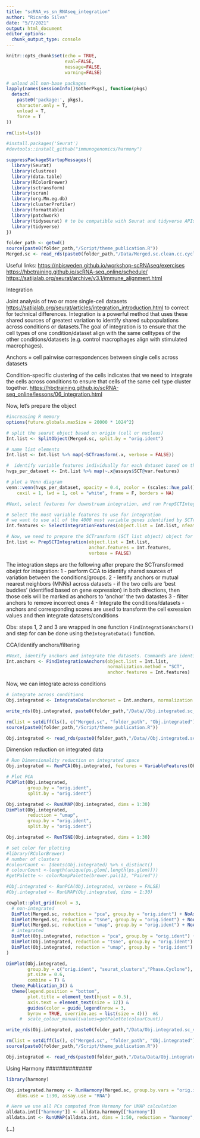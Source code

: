 ```yaml
---
title: "scRNA_vs_sn_RNAseq_integration"
author: "Ricardo Silva"
date: "5/7/2021"
output: html_document
editor_options: 
  chunk_output_type: console
---
```


```r
knitr::opts_chunk$set(echo = TRUE,
                      eval=FALSE, 
                      message=FALSE, 
                      warning=FALSE)
```

```r
# unload all non-base packages
lapply(names(sessionInfo()$otherPkgs), function(pkgs)
  detach(
    paste0('package:', pkgs),
    character.only = T,
    unload = T,
    force = T
))

rm(list=ls())
```

```r
#install.packages('Seurat')
#devtools::install_github("immunogenomics/harmony")
```

```r
suppressPackageStartupMessages({
  library(Seurat)
  library(clustree)
  library(data.table)
  library(RColorBrewer)
  library(sctransform)
  library(scran)
  library(org.Mm.eg.db)
  library(clusterProfiler)
  library(formattable)
  library(patchwork)
  library(tidyseurat) # to be compatible with Seurat and tidyverse APIs
  library(tidyverse)
})

```

```r
folder_path <- getwd()
source(paste0(folder_path,"/Script/theme_publication.R"))
Merged.sc <- read_rds(paste0(folder_path,"/Data/Merged.sc.clean.cc.cyclone.clust.RRPS.rds"))
```

Useful links:
<https://nbisweden.github.io/workshop-scRNAseq/exercises>
<https://hbctraining.github.io/scRNA-seq_online/schedule/>
<https://satijalab.org/seurat/archive/v3.1/immune_alignment.html>


#################################
######## Integration ############
#################################

Joint analysis of two or more single-cell datasets <https://satijalab.org/seurat/articles/integration_introduction.html> to correct for technical differences. Integration is a powerful method that uses these shared sources of greatest variation to identify shared subpopulations across conditions or datasets.The goal of integration is to ensure that the cell types of one condition/dataset align with the same celltypes of the other conditions/datasets (e.g. control macrophages align with stimulated macrophages).

Anchors = cell pairwise correspondences between single cells across datasets
 
Condition-specific clustering of the cells indicates that we need to integrate the cells across conditions to ensure that cells of the same cell type cluster together. <https://hbctraining.github.io/scRNA-seq_online/lessons/06_integration.html>

Now, let's prepare the object

```r
#increasing R memory
options(future.globals.maxSize = 20000 * 1024^2)
```

```r
# split the seurat object based on origin (cell or nucleus)
Int.list <- SplitObject(Merged.sc, split.by = "orig.ident")

# name list elements
Int.list <- Int.list %>% map(~SCTransform(.x, verbose = FALSE)) 

#  identify variable features individually for each dataset based on the SCT transformation
hvgs_per_dataset <- Int.list %>% map(~.x@assays$SCT@var.features)

# plot a Venn diagram
venn::venn(hvgs_per_dataset, opacity = 0.4, zcolor = (scales::hue_pal())(3), cexsn = 1, 
    cexil = 1, lwd = 1, col = "white", frame = F, borders = NA)

```


```r
#Next, select features for downstream integration, and run PrepSCTIntegration, which ensures that all necessary Pearson residuals have been calculated.

# Select the most variable features to use for integration
# we want to use all of the 4000 most variable genes identified by SCTransform for the integration before the PCA
Int.features <- SelectIntegrationFeatures(object.list = Int.list, nfeatures = 4000)

# Now, we need to prepare the SCTransform (SCT list object) object for integration.
Int.list <- PrepSCTIntegration(object.list = Int.list, 
                               anchor.features = Int.features,
                               verbose = FALSE)
```

The integration steps are the following after prepare the SCTransformed obejct for integration:
1 - perform CCA to identify shared sources of variation between the conditions/groups.
2 - Ientify anchors or mutual nearest neighbors (MNNs) across datasets - if the two cells are 'best buddies' (identified based on gene expression) in both directions, then those cels will be marked as anchors to 'anchor' the two datastes
3 - filter anchors to remove incorrect ones
4 - Integrate the conditions/datasets - anchors and corresponding scores are used to transform the cell exression values and then integrate datasets/conditions

Obs: steps 1, 2 and 3 are wrapped in one function `FindIntegrationAnchors()` and step for can be done using the`IntegrateData()` function.

CCA/identify anchors/filtering
```r
#Next, identify anchors and integrate the datasets. Commands are identical to the standard workflow, but make sure to set normalization.method = 'SCT':
Int.anchors <- FindIntegrationAnchors(object.list = Int.list, 
                                      normalization.method = "SCT", 
                                      anchor.features = Int.features)

```

Now, we can integrate across conditions
```r
# integrate across conditions
Obj.integrated <- IntegrateData(anchorset = Int.anchors, normalization.method = "SCT")
```

```r
write_rds(Obj.integrated, paste0(folder_path,"/Data//Obj.integrated.sc_vs_sn.RRPS.rds"))

rm(list = setdiff(ls(), c("Merged.sc", "folder_path", "Obj.integrated")))
source(paste0(folder_path,"/Script/theme_publication.R"))

Obj.integrated <- read_rds(paste0(folder_path,"/Data//Obj.integrated.sc_vs_sn.RRPS.rds"))
```

Dimension reduction on integrated data

```r
# Run Dimensionality reduction on integrated space
Obj.integrated <- RunPCA(Obj.integrated, features = VariableFeatures(Obj.integrated))

# Plot PCA
PCAPlot(Obj.integrated,
        group.by = "orig.ident",
        split.by = "orig.ident") 

Obj.integrated <- RunUMAP(Obj.integrated, dims = 1:30)
DimPlot(Obj.integrated, 
        reduction = "umap",
        group.by = "orig.ident",
        split.by = "orig.ident") 

Obj.integrated <- RunTSNE(Obj.integrated, dims = 1:30)

```

```r
# set color for plotting
#library(RColorBrewer)
# number of clusters
#colourCount <- Idents(Obj.integrated) %>% n_distinct()
# colourCount <-length(unique(ps.glom[,length(ps.glom)]))
#getPalette <- colorRampPalette(brewer.pal(12, "Paired"))

#Obj.integrated <- RunPCA(Obj.integrated, verbose = FALSE)
#Obj.integrated <- RunUMAP(Obj.integrated, dims = 1:30)

cowplot::plot_grid(ncol = 3,
  # non-integrated
  DimPlot(Merged.sc, reduction = "pca", group.by = "orig.ident") + NoAxes() + ggtitle("PCA raw_data"),
  DimPlot(Merged.sc, reduction = "tsne", group.by = "orig.ident") + NoAxes() + ggtitle("tSNE raw_data"),
  DimPlot(Merged.sc, reduction = "umap", group.by = "orig.ident") + NoAxes() + ggtitle("UMAP raw_data"),
  # integrated
  DimPlot(Obj.integrated, reduction = "pca", group.by = "orig.ident") + NoAxes() + ggtitle("PCA integrated"),
  DimPlot(Obj.integrated, reduction = "tsne", group.by = "orig.ident") + NoAxes() + ggtitle("tSNE integrated"),
  DimPlot(Obj.integrated, reduction = "umap", group.by = "orig.ident") + NoAxes() + ggtitle("UMAP integrated")
)

DimPlot(Obj.integrated, 
        group.by = c("orig.ident", "seurat_clusters","Phase.Cyclone"), 
        pt.size = 0.6, 
        combine = T) &
  theme_Publication_3() &
  theme(legend.position = "bottom",
        plot.title = element_text(hjust = 0.5),
        axis.text = element_text(size = 12)) &
        guides(color = guide_legend(nrow = 3, 
        byrow = TRUE, override.aes = list(size = 4)))  #&
     #  scale_colour_manual(values=getPalette(colourCount))

```


```r
write_rds(Obj.integrated, paste0(folder_path,"/Data/Obj.integrated.sc_vs_sn.dim.red.RRPS.rds"))

rm(list = setdiff(ls(), c("Merged.sc", "folder_path", "Obj.integrated")))
source(paste0(folder_path,"/Script/theme_publication.R"))

Obj.integrated <- read_rds(paste0(folder_path,"/Data/Data/Obj.integrated.sc_vs_sn.dim.red.RRPS.rds"))
```

###############
Using Harmony
##############

```r
library(harmony)

Obj.integrated.harmony <- RunHarmony(Merged.sc, group.by.vars = "orig.ident", reduction = "pca", 
    dims.use = 1:30, assay.use = "RNA")

# Here we use all PCs computed from Harmony for UMAP calculation
alldata.int[["harmony"]] <- alldata.harmony[["harmony"]]
alldata.int <- RunUMAP(alldata.int, dims = 1:50, reduction = "harmony", reduction.name = "umap_harmony")
```

(...)

